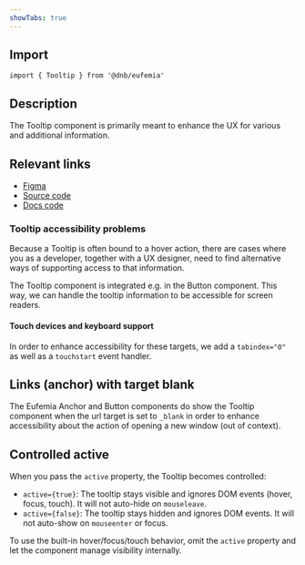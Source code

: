 ```yaml
---
showTabs: true
---
```


## Import

```tsx
import { Tooltip } from '@dnb/eufemia'
```

## Description

The Tooltip component is primarily meant to enhance the UX for various and additional information.

## Relevant links

- [Figma](https://www.figma.com/design/cdtwQD8IJ7pTeE45U148r1/%F0%9F%92%BB-Eufemia---Web?node-id=44531-1111)
- [Source code](https://github.com/dnbexperience/eufemia/tree/main/packages/dnb-eufemia/src/components/tooltip)
- [Docs code](https://github.com/dnbexperience/eufemia/tree/main/packages/dnb-design-system-portal/src/docs/uilib/components/tooltip)

### Tooltip accessibility problems

Because a Tooltip is often bound to a hover action, there are cases where you as a developer, together with a UX designer, need to find alternative ways of supporting access to that information.

The Tooltip component is integrated e.g. in the Button component. This way, we can handle the tooltip information to be accessible for screen readers.

#### Touch devices and keyboard support

In order to enhance accessibility for these targets, we add a `tabindex="0"` as well as a `touchstart` event handler.

## Links (anchor) with target blank

The Eufemia Anchor and Button components do show the Tooltip component when the url target is set to `_blank` in order to enhance accessibility about the action of opening a new window (out of context).

## Controlled active

When you pass the `active` property, the Tooltip becomes controlled:

- `active={true}`: The tooltip stays visible and ignores DOM events (hover, focus, touch). It will not auto-hide on `mouseleave`.
- `active={false}`: The tooltip stays hidden and ignores DOM events. It will not auto-show on `mouseenter` or focus.

To use the built-in hover/focus/touch behavior, omit the `active` property and let the component manage visibility internally.
